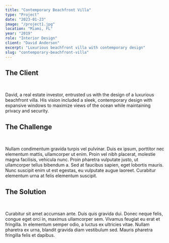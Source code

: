 ```yaml
---
title: "Contemporary Beachfront Villa"
type: "Project"
date: "2023-01-23"
image: "/project1.jpg"
location: "Miami, FL"
year: "2019"
role: "Interior Design"
client: "David Anderson"
excerpt: "Luxurious beachfront villa with contemporary design"
slug: "contemporary-beachfront-villa"
---
```


## **The Client**
<br/>

David, a real estate investor, entrusted us with the design of a luxurious beachfront villa. His vision included a sleek, contemporary design with expansive windows to maximize views of the ocean while maintaining privacy and security.
<br/>

## **The Challenge**
<br/>

Nullam condimentum gravida turpis vel pulvinar. Duis ex ipsum, porttitor nec elementum mattis, ullamcorper ut enim. Proin vel nibh placerat, molestie magna facilisis, vehicula nunc. Proin pharetra vulputate justo, ut ullamcorper tellus bibendum a. Sed at faucibus sapien, eget lobortis mauris. Nunc suscipit enim ut est egestas, eu vulputate augue laoreet. Curabitur elementum urna at felis elementum suscipit.
<br/>

## **The Solution**
<br/>

Curabitur sit amet accumsan ante. Duis quis gravida dui. Donec neque felis, congue eget orci in, maximus ullamcorper sem. Vivamus feugiat eu erat et fringilla. In elementum semper odio, a luctus ex ultricies vitae. Nullam pharetra ex urna, blandit gravida diam vestibulum sed. Mauris pharetra fringilla felis et dapibus.
